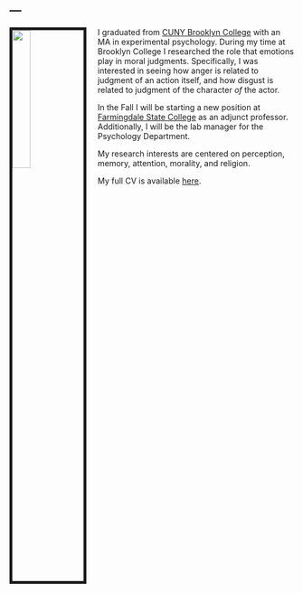 ---
---

<link rel="stylesheet" href="styles.css" type="text/css">

<img src="images/IMG_0815.jpeg" style="width:25%; border:5px solid; margin-right: 20px" align="left">


I graduated from [CUNY Brooklyn College](http://www.brooklyn.cuny.edu/web/academics/schools/naturalsciences/graduate/psychology/experimental.php) with an MA in experimental psychology. During my time at Brooklyn College I researched the role that emotions play in moral judgments. Specifically, I was interested in seeing how anger is related to judgment of an action itself, and how disgust is related to judgment of the character *of* the actor. 

In the Fall I will be starting a new position at [Farmingdale State College](https://www.farmingdale.edu/arts-sciences/psychology/applied-psychology/index.shtml) as an adjunct professor. Additionally, I will be the lab manager for the Psychology Department. 

My research interests are centered on perception, memory, attention, morality, and religion. 

My full CV is available [here](files/David Brocker CV 2019.pdf).